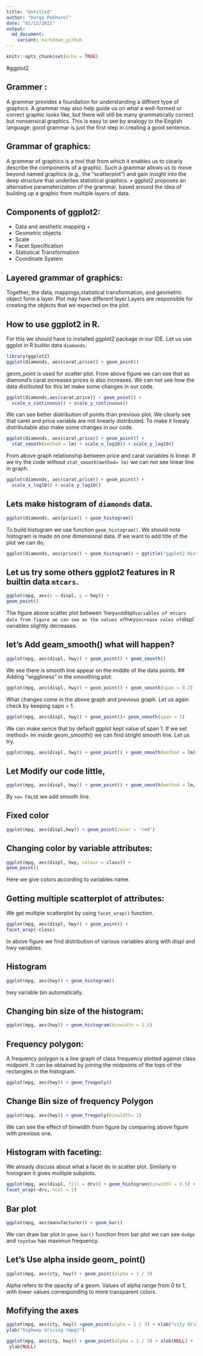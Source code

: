 ```yaml
---
title: "Untitled"
author: "Durga Pokharel"
date: "02/12/2021"
output: 
  md_document:
    variant: markdown_github
---
```


```r
knitr::opts_chunk$set(echo = TRUE)
```
#ggplot2

## Grammer :

A grammar provides a foundation for understanding a diffrent type of graphics. A grammar may also help guide us on what a well-formed or correct 
graphic looks like, but there will still be many grammatically correct but nonsensical graphics. This is easy to see by analogy to the English language: good grammar 
is just the first step in creating a good sentence.


## Grammar of graphics:
A grammar of graphics is a tool that from which it enables us to clearly describe the components of a graphic. Such a grammar allows us to move beyond named graphics (e.g., the 
“scatterplot”) and gain insight into the deep structure that underlies statistical graphics. • ggplot2 proposes an alternative parameterization of the grammar, 
based around the idea of building up a graphic from multiple layers of data.

## Components of ggplot2:
* Data and aesthetic mapping +
* Geometric objects
* Scale
* Facet Specification
* Statistical Transformation
* Coordinate Syatem

## Layered grammar of graphics:
Together, the data, mappings,statistical transformation, and geometric object form a layer. Plot may have different layer.Layers are responsible for creating the objects that we expected on 
the plot.

## How to use ggplot2 in R.
For this we should have to installed ggplot2 package in our IDE. Let us use ggplot in R builtin data `diamonds`.
```r
library(ggplot2)
ggplot(diamonds, aes(carat,price)) + geom_point()

```
geom_point is used for scatter plot. From above figure we can see that as diamond's carat increases prices is also increases. We can not see how the data distibuted for this let make some changes in our code.

```r
ggplot(diamonds,aes(carat,price)) + geom_point() +
  scale_x_continuous() + scale_y_continuous()
```
We can see better distribution of points than previous plot. We clearly see that caret and price variable are not linearly distributed. To make it linealy distributable also make some changes in our code.

```r
ggplot(diamonds, aes(carat,price)) + geom_point() +
  stat_smooth(method = lm) + scale_x_log10() + scale_y_log10()
```
From above graph relationship between price and carat variables is linear.
If we try the code without `stat_smooth(method= lm)` we can not see linear line in graph.

```r
ggplot(diamonds, aes(carat,price)) + geom_point() +
  scale_x_log10() + scale_y_log10()
```
## Lets make histogram of `diamonds` data.

```r
ggplot(diamonds, aes(price)) + geom_histogram()
```
To build histogram we use function `geom_histogram()`. We should note histogram is made on one dimensional data. If we want to add title of the plot we can do,

```r
ggplot(diamonds, aes(price)) + geom_histogram() + ggtitle("ggplot2 Histogram")
```
## Let us try some others ggplot2 features in R builtin data `mtcars`.

```r
ggplot(mpg, aes(x = displ, y = hwy)) +
geom_point()
```
The figure above scatter plot between 'hwy` and `displ` variables of mtcars data from figure we can see as the values of `hwy` increase vales of `displ` variables slightly decreases.

## let's Add geam_smooth() what will happen?



```r
ggplot(mpg, aes(displ, hwy)) + geom_point() + geom_smooth()
```
We see there is smooth line appear on the middle of the data points.
## Adding “wiggliness” in the smoothing plot:

```r
ggplot(mpg, aes(displ, hwy)) + geom_point() + geom_smooth(span = 0.2) 
```
What changes come in the above graph and previous graph. Let us again check by keeping sapn = 1.

```r
ggplot(mpg, aes(displ, hwy)) + geom_point()+ geom_smooth(span = 1)
```
We can make sence that by default ggplot kept value of span 1. If we set method= lm inside geom_smooth() we can find stright smooth line. Let us try.

```r
ggplot(mpg, aes(displ, hwy)) + geom_point() + geom_smooth(method = lm) 
```
## Let Modify our code little,
```r
ggplot(mpg, aes(displ, hwy)) + geom_point() + geom_smooth(method = lm, se= FALSE) 
```
By `se= FALSE` we add smooth line.

## Fixed color

```r
ggplot(mpg, aes(displ,hwy)) + geom_point(color = 'red')
```
## Changing color by variable attributes:

```r
ggplot(mpg, aes(displ, hwy, colour = class)) + 
geom_point()
```
Here we give  colors according to variables name.

## Getting multiple scatterplot of attributes:
We get multiple scatterplot by using `facet_wrap()` function.

```r
ggplot(mpg, aes(displ, hwy)) + geom_point() + 
facet_wrap(~class)
```
In above figure we find distribution of various variables along with displ and hwy variables.

## Histogram

```r
ggplot(mpg, aes(hwy)) + geom_histogram()
```
hwy variable bin automatically.

## Changing bin size of the histogram:

```r
ggplot(mpg, aes(hwy)) + geom_histogram(binwidth = 2.5)
```
## Frequency polygon:
A frequency polygon is a line graph of class frequency plotted against class midpoint. It can be obtained by joining the midpoints of the tops of the rectangles in the histogram.

```r
ggplot(mpg, aes(hwy)) + geom_freqpoly()
```
## Change Bin size of frequency Polygon

```r
ggplot(mpg, aes(hwy)) + geom_freqpoly(binwidth= 1)
```
We can see the effect of binwidth from figure by comparing above figure with previous one.

## Histogram with faceting:
We already discuss about what a facet do in  scatter plot. Similarly in histogram it gives multiple subplots.

```r
ggplot(mpg, aes(displ, fill = drv)) + geom_histogram(binwidth = 0.5) + 
facet_wrap(~drv, ncol = 1)
```
## Bar plot


```r
ggplot(mpg, aes(manufacturer)) + geom_bar()
```
We can draw bar plot in `geom_bar()` function from bar plot we can see `dodge` and `toyotao` has maximun frequency.

## Let's Use alpha inside geom_ point()


```r
ggplot(mpg, aes(cty, hwy)) + geom_point(alpha = 1 / 3)
```
Alpha refers to the opacity of a geom. Values of alpha range from 0 to 1, with lower values corresponding to more transparent colors.

## Mofifying the axes 
```r
ggplot(mpg, aes(cty, hwy)) +geom_point(alpha = 1 / 3) + xlab("city driving (mpg)") + 
ylab("highway driving (mpg)")
```




```r
ggplot(mpg, aes(cty, hwy)) + geom_point(alpha = 1 / 3) + xlab(NULL) + 
 ylab(NULL)
```






































